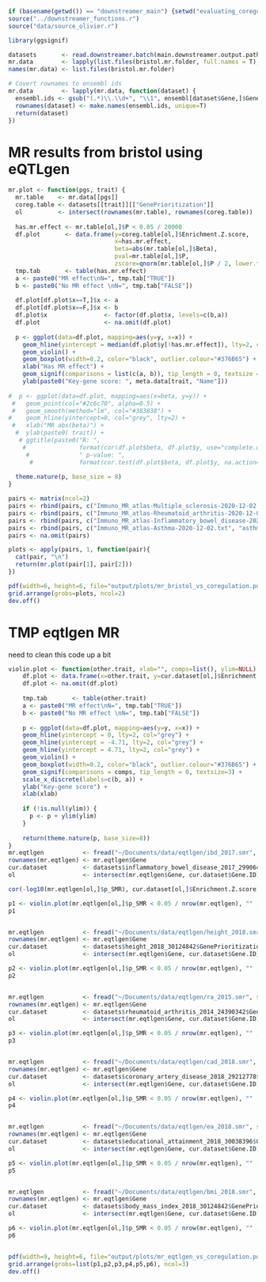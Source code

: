 ```r
if (basename(getwd()) == "downstreamer_main") {setwd("evaluating_coregulation")} else {setwd("../evaluating_coregulation")}
source("../downstreamer_functions.r")
source("data/source_olivier.r")

library(ggsignif)

datasets       <- read.downstreamer.batch(main.downstreamer.output.path, USE.CACHE = T)
mr.data        <- lapply(list.files(bristol.mr.folder, full.names = T), function(path){fread(path, data.table = F)})
names(mr.data) <- list.files(bristol.mr.folder)

# Covert rownames to ensembl ids
mr.data        <- lapply(mr.data, function(dataset) {
  ensembl.ids <- gsub("(.*)\\.\\d+", "\\1", ensembl[dataset$Gene,]$Gene.stable.ID.version)
  rownames(dataset) <- make.names(ensembl.ids, unique=T)
  return(dataset)
})
```

# MR results from bristol using eQTLgen
```r
mr.plot <- function(pgs, trait) {
  mr.table    <- mr.data[[pgs]]
  coreg.table <- datasets[[trait]][["GenePrioritization"]]
  ol          <- intersect(rownames(mr.table), rownames(coreg.table))
  
  has.mr.effect <- mr.table[ol,]$P < 0.05 / 20000
  df.plot       <- data.frame(y=coreg.table[ol,]$Enrichment.Z.score,
                              x=has.mr.effect,
                              beta=abs(mr.table[ol,]$Beta),
                              pval=mr.table[ol,]$P,
                              zscore=qnorm(mr.table[ol,]$P / 2, lower.tail = F))
  tmp.tab       <- table(has.mr.effect)
  a <- paste0("MR effect\nN=", tmp.tab["TRUE"])
  b <- paste0("No MR effect \nN=", tmp.tab["FALSE"])
  
  df.plot[df.plot$x==T,]$x <- a
  df.plot[df.plot$x==F,]$x <- b
  df.plot$x                <- factor(df.plot$x, levels=c(b,a))
  df.plot                  <- na.omit(df.plot)
  
  p <- ggplot(data=df.plot, mapping=aes(y=y, x=x)) +
    geom_hline(yintercept = median(df.plot$y[!has.mr.effect]), lty=2, col="grey") +
    geom_violin() +
    geom_boxplot(width=0.2, color="black", outlier.colour="#376B65") +
    xlab("Has MR effect") +
    geom_signif(comparisons = list(c(a, b)), tip_length = 0, textsize = 3) + 
    ylab(paste0("Key-gene score: ", meta.data[trait, "Name"]))
  
#  p <- ggplot(data=df.plot, mapping=aes(x=beta, y=y)) + 
 #   geom_point(col="#2c6c70", alpha=0.5) + 
 #   geom_smooth(method="lm", col="#383838") +
#    geom_hline(yintercept=0, col="grey", lty=2) +
 #   xlab("MR abs(beta)") +
  #  ylab(paste0( trait)) +
   # ggtitle(paste0("R: ",
    #               format(cor(df.plot$beta, df.plot$y, use="complete.obs"), digits=2),
     #              " p-value: ",
      #             format(cor.test(df.plot$beta, df.plot$y, na.action=na.omit())$p.value, digits=2, scientific=T)))
  
  theme.nature(p, base_size = 8)
}

pairs <- matrix(ncol=2)
pairs <- rbind(pairs, c("Immuno_MR_atlas-Multiple_sclerosis-2020-12-02.txt", "multiple_sclerosis_2019_31604244"))
pairs <- rbind(pairs, c("Immuno_MR_atlas-Rheumatoid_arthritis-2020-12-02.txt", "rheumatoid_arthritis_2014_24390342"))
pairs <- rbind(pairs, c("Immuno_MR_atlas-Inflammatory_bowel_disease-2020-12-02.txt", "inflammatory_bowel_disease_2017_29906448"))
pairs <- rbind(pairs, c("Immuno_MR_atlas-Asthma-2020-12-02.txt", "asthma_2020_32296059"))
pairs <- na.omit(pairs)

plots <- apply(pairs, 1, function(pair){
  cat(pair, "\n")
  return(mr.plot(pair[1], pair[2]))
})

pdf(width=6, height=6, file="output/plots/mr_bristol_vs_coregulation.pdf", paper="a4")
grid.arrange(grobs=plots, ncol=2)
dev.off()
```


# TMP eqtlgen MR
need to clean this code up a bit
```r
violin.plot <- function(other.trait, xlab="", comps=list(), ylim=NULL) {
    df.plot <- data.frame(x=other.trait, y=cur.dataset[ol,]$Enrichment.Z.score)
    df.plot <- na.omit(df.plot)
    
    tmp.tab       <- table(other.trait)
    a <- paste0("MR effect\nN=", tmp.tab["TRUE"])
    b <- paste0("No MR effect \nN=", tmp.tab["FALSE"])
    
    p <- ggplot(data=df.plot, mapping=aes(y=y, x=x)) +
    geom_hline(yintercept = 0, lty=2, col="grey") +
    geom_hline(yintercept = -4.71, lty=2, col="grey") +
    geom_hline(yintercept = 4.71, lty=2, col="grey") +
    geom_violin() +
    geom_boxplot(width=0.2, color="black", outlier.colour="#376B65") +
    geom_signif(comparisons = comps, tip_length = 0, textsize=3) + 
    scale_x_discrete(labels=c(b, a)) +
    ylab("Key-gene score") +
    xlab(xlab)
    
    if (!is.null(ylim)) {
      p <- p + ylim(ylim)
    }
    
    return(theme.nature(p, base_size=8))
}
mr.eqtlgen           <- fread("~/Documents/data/eqtlgen/ibd_2017.smr", stringsAsFactors = F, data.table = F)
rownames(mr.eqtlgen) <- mr.eqtlgen$Gene
cur.dataset          <- datasets$inflammatory_bowel_disease_2017_29906448$GenePrioritization
ol                   <- intersect(mr.eqtlgen$Gene, cur.dataset$Gene.ID)

cor(-log10(mr.eqtlgen[ol,]$p_SMR), cur.dataset[ol,]$Enrichment.Z.score)

p1 <- violin.plot(mr.eqtlgen[ol,]$p_SMR < 0.05 / nrow(mr.eqtlgen), "" , comps=list(c("FALSE", "TRUE"))) + ggtitle("ibd")
p1


mr.eqtlgen           <- fread("~/Documents/data/eqtlgen/height_2018.smr", stringsAsFactors = F, data.table = F)
rownames(mr.eqtlgen) <- mr.eqtlgen$Gene
cur.dataset          <- datasets$height_2018_30124842$GenePrioritization
ol                   <- intersect(mr.eqtlgen$Gene, cur.dataset$Gene.ID)

p2 <- violin.plot(mr.eqtlgen[ol,]$p_SMR < 0.05 / nrow(mr.eqtlgen), "" , comps=list(c("FALSE", "TRUE"))) + ggtitle("height")
p2


mr.eqtlgen           <- fread("~/Documents/data/eqtlgen/ra_2015.smr", stringsAsFactors = F, data.table = F)
rownames(mr.eqtlgen) <- mr.eqtlgen$Gene
cur.dataset          <- datasets$rheumatoid_arthritis_2014_24390342$GenePrioritization
ol                   <- intersect(mr.eqtlgen$Gene, cur.dataset$Gene.ID)

p3 <- violin.plot(mr.eqtlgen[ol,]$p_SMR < 0.05 / nrow(mr.eqtlgen), "" , comps=list(c("FALSE", "TRUE")))+ ggtitle("RA")
p3


mr.eqtlgen           <- fread("~/Documents/data/eqtlgen/cad_2018.smr", stringsAsFactors = F, data.table = F)
rownames(mr.eqtlgen) <- mr.eqtlgen$Gene
cur.dataset          <- datasets$coronary_artery_disease_2018_29212778$GenePrioritization
ol                   <- intersect(mr.eqtlgen$Gene, cur.dataset$Gene.ID)

p4 <- violin.plot(mr.eqtlgen[ol,]$p_SMR < 0.05 / nrow(mr.eqtlgen), "" , comps=list(c("FALSE", "TRUE")))+ ggtitle("CaD")
p4


mr.eqtlgen           <- fread("~/Documents/data/eqtlgen/ea_2018.smr", stringsAsFactors = F, data.table = F)
rownames(mr.eqtlgen) <- mr.eqtlgen$Gene
cur.dataset          <- datasets$educational_attainment_2018_30038396$GenePrioritization
ol                   <- intersect(mr.eqtlgen$Gene, cur.dataset$Gene.ID)

p5 <- violin.plot(mr.eqtlgen[ol,]$p_SMR < 0.05 / nrow(mr.eqtlgen), "" , comps=list(c("FALSE", "TRUE")))+ ggtitle("EduAtt")
p5


mr.eqtlgen           <- fread("~/Documents/data/eqtlgen/bmi_2018.smr", stringsAsFactors = F, data.table = F)
rownames(mr.eqtlgen) <- mr.eqtlgen$Gene
cur.dataset          <- datasets$body_mass_index_2018_30124842$GenePrioritization
ol                   <- intersect(mr.eqtlgen$Gene, cur.dataset$Gene.ID)

p6 <- violin.plot(mr.eqtlgen[ol,]$p_SMR < 0.05 / nrow(mr.eqtlgen), "" , comps=list(c("FALSE", "TRUE")))+ ggtitle("BMI")
p6


pdf(width=9, height=6, file="output/plots/mr_eqtlgen_vs_coregulation.pdf")
grid.arrange(grobs=list(p1,p2,p3,p4,p5,p6), ncol=3)
dev.off()
```
